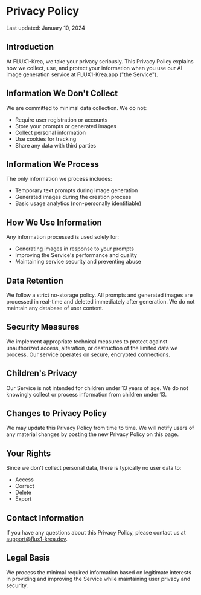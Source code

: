 # Privacy Policy
Last updated: January 10, 2024

## Introduction
At FLUX1-Krea, we take your privacy seriously. This Privacy Policy explains how we collect, use, and protect your information when you use our AI image generation service at FLUX1-Krea.app ("the Service").

## Information We Don't Collect
We are committed to minimal data collection. We do not:

- Require user registration or accounts
- Store your prompts or generated images
- Collect personal information
- Use cookies for tracking
- Share any data with third parties

## Information We Process
The only information we process includes:

- Temporary text prompts during image generation
- Generated images during the creation process
- Basic usage analytics (non-personally identifiable)

## How We Use Information
Any information processed is used solely for:

- Generating images in response to your prompts
- Improving the Service's performance and quality
- Maintaining service security and preventing abuse

## Data Retention
We follow a strict no-storage policy. All prompts and generated images are processed in real-time and deleted immediately after generation. We do not maintain any database of user content.

## Security Measures
We implement appropriate technical measures to protect against unauthorized access, alteration, or destruction of the limited data we process. Our service operates on secure, encrypted connections.

## Children's Privacy
Our Service is not intended for children under 13 years of age. We do not knowingly collect or process information from children under 13.

## Changes to Privacy Policy
We may update this Privacy Policy from time to time. We will notify users of any material changes by posting the new Privacy Policy on this page.

## Your Rights
Since we don't collect personal data, there is typically no user data to:

- Access
- Correct
- Delete
- Export

## Contact Information
If you have any questions about this Privacy Policy, please contact us at support@flux1-krea.dev.

## Legal Basis
We process the minimal required information based on legitimate interests in providing and improving the Service while maintaining user privacy and security.